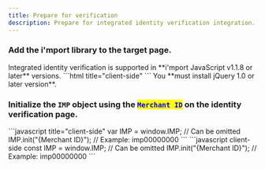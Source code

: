 ```yaml
---
title: Prepare for verification
description: Prepare for integrated identity verification integration.
---
```





### Add the **i'mport library** to the target page.

<Hint style="info">
Integrated identity verification is supported in **i'mport JavaScript v1.1.8 or later** versions.

</Hint>

<Tabs>
<Tab title="HTML">
```html title="client-side"
<!-- jQuery -->
<script type="text/javascript" src="https://code.jquery.com/jquery-1.12.4.min.js" ></script>
<!-- iamport.payment.js -->
<script type="text/javascript" src="https://cdn.iamport.kr/js/iamport.payment-{SDK-latest version}.js"></script>
```


</Tab>
</Tabs>

<Hint style="danger">
You **must install jQuery 1.0 or later version**.

</Hint>

### Initialize the `IMP` object using the <mark style="color:blue;">**`Merchant ID`**</mark> on the identity verification page.

<Tabs>
<Tab title="JavaScript">
```javascript title="client-side"
var IMP = window.IMP; // Can be omitted
IMP.init("{Merchant ID}"); // Example: imp00000000
```


</Tab>

<Tab title="JavaScript(ES Next)">
```javascript
client-side
const IMP = window.IMP; // Can be omitted
IMP.init("{Merchant ID}"); // Example: imp00000000
```

</Tab>
</Tabs>
